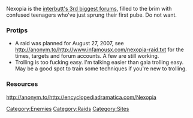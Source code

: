 Nexopia is the [http://anonym.to/http://www.big-boards.com/highlight/856/ interbutt's 3rd biggest forums], filled to the brim with confused teenagers who've just sprung their first pube. Do not want. 

===Protips===
*A raid was planned for August 27, 2007, see http://anonym.to/http://www.infamousx.com/nexopia-raid.txt for the times, targets and forum accounts. A few are still working. 
*Trolling is too fucking easy. I'm talking easier than gaia trolling easy. May be a good spot to train some techniques if you're new to trolling. 
===Resources===
http://anonym.to/http://encyclopediadramatica.com/Nexopia
[[Category:Enemies]]
[[Category:Raids]]
[[Category:Sites]]